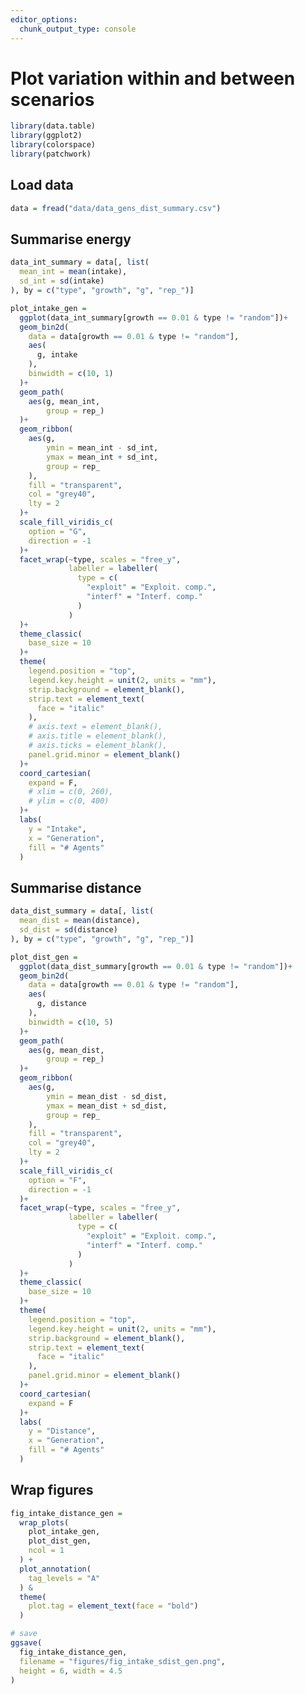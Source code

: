 ```yaml
---
editor_options: 
  chunk_output_type: console
---
```


# Plot variation within and between scenarios

```r
library(data.table)
library(ggplot2)
library(colorspace)
library(patchwork)
```

## Load data

```r
data = fread("data/data_gens_dist_summary.csv")
```

## Summarise energy

```r
data_int_summary = data[, list(
  mean_int = mean(intake),
  sd_int = sd(intake)
), by = c("type", "growth", "g", "rep_")]
```

```r
plot_intake_gen = 
  ggplot(data_int_summary[growth == 0.01 & type != "random"])+
  geom_bin2d(
    data = data[growth == 0.01 & type != "random"],
    aes(
      g, intake
    ),
    binwidth = c(10, 1)
  )+
  geom_path(
    aes(g, mean_int,
        group = rep_)
  )+
  geom_ribbon(
    aes(g, 
        ymin = mean_int - sd_int,
        ymax = mean_int + sd_int,
        group = rep_
    ),
    fill = "transparent",
    col = "grey40",
    lty = 2
  )+
  scale_fill_viridis_c(
    option = "G",
    direction = -1
  )+
  facet_wrap(~type, scales = "free_y",
             labeller = labeller(
               type = c(
                 "exploit" = "Exploit. comp.",
                 "interf" = "Interf. comp."
               )
             )
  )+
  theme_classic(
    base_size = 10
  )+
  theme(
    legend.position = "top",
    legend.key.height = unit(2, units = "mm"),
    strip.background = element_blank(),
    strip.text = element_text(
      face = "italic"
    ),
    # axis.text = element_blank(),
    # axis.title = element_blank(),
    # axis.ticks = element_blank(),
    panel.grid.minor = element_blank()
  )+
  coord_cartesian(
    expand = F,
    # xlim = c(0, 260),
    # ylim = c(0, 400)
  )+
  labs(
    y = "Intake",
    x = "Generation",
    fill = "# Agents"
  )
```

## Summarise distance

```r
data_dist_summary = data[, list(
  mean_dist = mean(distance),
  sd_dist = sd(distance)
), by = c("type", "growth", "g", "rep_")]
```

```r
plot_dist_gen = 
  ggplot(data_dist_summary[growth == 0.01 & type != "random"])+
  geom_bin2d(
    data = data[growth == 0.01 & type != "random"],
    aes(
      g, distance
    ),
    binwidth = c(10, 5)
  )+
  geom_path(
    aes(g, mean_dist,
        group = rep_)
  )+
  geom_ribbon(
    aes(g, 
        ymin = mean_dist - sd_dist,
        ymax = mean_dist + sd_dist,
        group = rep_
    ),
    fill = "transparent",
    col = "grey40",
    lty = 2
  )+
  scale_fill_viridis_c(
    option = "F",
    direction = -1
  )+
  facet_wrap(~type, scales = "free_y",
             labeller = labeller(
               type = c(
                 "exploit" = "Exploit. comp.",
                 "interf" = "Interf. comp."
               )
             )
  )+
  theme_classic(
    base_size = 10
  )+
  theme(
    legend.position = "top",
    legend.key.height = unit(2, units = "mm"),
    strip.background = element_blank(),
    strip.text = element_text(
      face = "italic"
    ),
    panel.grid.minor = element_blank()
  )+
  coord_cartesian(
    expand = F
  )+
  labs(
    y = "Distance",
    x = "Generation",
    fill = "# Agents"
  )
```

## Wrap figures

```r
fig_intake_distance_gen =
  wrap_plots(
    plot_intake_gen,
    plot_dist_gen,
    ncol = 1
  ) +
  plot_annotation(
    tag_levels = "A"
  ) &
  theme(
    plot.tag = element_text(face = "bold")
  )

# save
ggsave(
  fig_intake_distance_gen,
  filename = "figures/fig_intake_sdist_gen.png",
  height = 6, width = 4.5
)
```

